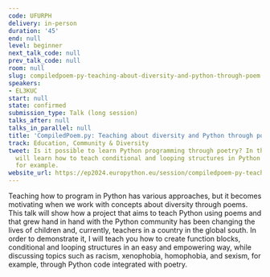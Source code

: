 ```yaml
---
code: UFURPH
delivery: in-person
duration: '45'
end: null
level: beginner
next_talk_code: null
prev_talk_code: null
room: null
slug: compiledpoem-py-teaching-about-diversity-and-python-through-poem
speakers:
- EL3KUC
start: null
state: confirmed
submission_type: Talk (long session)
talks_after: null
talks_in_parallel: null
title: 'CompiledPoem.py: Teaching about diversity and Python through poem'
track: Education, Community & Diversity
tweet: Is it possible to learn Python programming through poetry? In this talk, you
  will learn how to teach conditional and looping structures in Python with diversity,
  for example.
website_url: https://ep2024.europython.eu/session/compiledpoem-py-teaching-about-diversity-and-python-through-poem
---
```


Teaching how to program in Python has various approaches, but it becomes motivating when we work with concepts about diversity through poems. This talk will show how a project that aims to teach Python using poems and that grew hand in hand with the Python community has been changing the lives of children and, currently, teachers in a country in the global south. In order to demonstrate it, I will teach you how to create function blocks, conditional and looping structures in an easy and empowering way, while discussing topics such as racism, xenophobia, homophobia, and sexism, for example, through Python code integrated with poetry.
